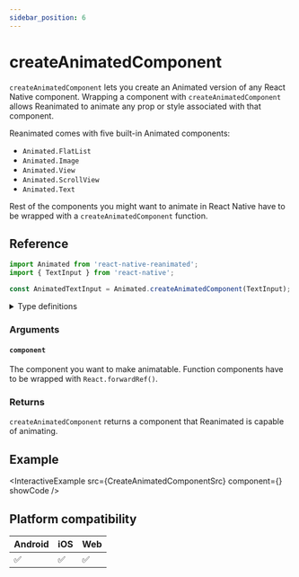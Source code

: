 ```yaml
---
sidebar_position: 6
---
```


# createAnimatedComponent

`createAnimatedComponent` lets you create an Animated version of any React Native component. Wrapping a component with `createAnimatedComponent` allows Reanimated to animate any prop or style associated with that component.

Reanimated comes with five built-in Animated components:

- `Animated.FlatList`
- `Animated.Image`
- `Animated.View`
- `Animated.ScrollView`
- `Animated.Text`

Rest of the components you might want to animate in React Native have to be wrapped with a `createAnimatedComponent` function.

## Reference

```javascript
import Animated from 'react-native-reanimated';
import { TextInput } from 'react-native';

const AnimatedTextInput = Animated.createAnimatedComponent(TextInput);
```

<details>
<summary>Type definitions</summary>

```typescript
function createAnimatedComponent<P extends object>(
  component: ComponentClass<P>
): ComponentClass<AnimateProps<P>>;

function createAnimatedComponent<P extends object>(
  component: FunctionComponent<P>
): FunctionComponent<AnimateProps<P>>;
```

</details>

### Arguments

#### `component`

The component you want to make animatable. Function components have to be wrapped with `React.forwardRef()`.

### Returns

`createAnimatedComponent` returns a component that Reanimated is capable of animating.

## Example


<InteractiveExample
  src={CreateAnimatedComponentSrc}
  component={<CreateAnimatedComponent />}
  showCode
/>

## Platform compatibility

<div className="compatibility">

| Android | iOS | Web |
| ------- | --- | --- |
| ✅      | ✅  | ✅  |

</div>
